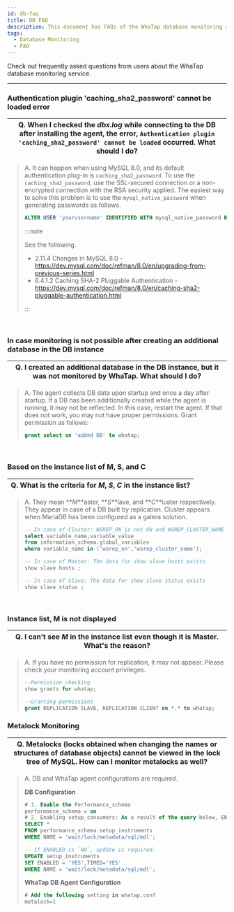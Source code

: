 ```yaml
---
id: db-faq
title: DB FAQ
description: This document has FAQs of the WhaTap database monitoring service.
tags:
  - Database Monitoring
  - FAQ
---
```


Check out frequently asked questions from users about the WhaTap database monitoring service. 

* * *

<div class ='faq'>

### Authentication plugin 'caching_sha2_password' cannot be loaded error

| Q. When I checked the _dbx.log_ while connecting to the DB after installing the agent, the error, `Authentication plugin 'caching_sha2_password' cannot be loaded` occurred. What should I do? |
| ---------------------------------------------------------------------------------------------------------------------------------------------------------------------------------------------- |

> A. It can happen when using MySQL 8.0, and its default authentication plug-in is `caching_sha2_password`. To use the `caching_sha2_password`, use the SSL-secured connection or a non-encrypted connection with the RSA security applied. The easiest way to solve this problem is to use the `mysql_native_password` when generating passwords as follows.
>
> ```sql
> ALTER USER 'yourusername' IDENTIFIED WITH mysql_native_password BY 'youpassword';
> ```
>
> :::note
>
> See the following.
>
> -   2.11.4 Changes in MySQL 8.0 - https://dev.mysql.com/doc/refman/8.0/en/upgrading-from-previous-series.html
> -   6.4.1.2 Caching SHA-2 Pluggable Authentication - https://dev.mysql.com/doc/refman/8.0/en/caching-sha2-pluggable-authentication.html
>
> :::

<br/>

### In case monitoring is not possible after creating an additional database in the DB instance

| Q. I created an additional database in the DB instance, but it was not monitored by WhaTap. What should I do? |
| ------------------------------------------------------------------------------------------------------------- |

> A. The agent collects DB data upon startup and once a day after startup. If a DB has been additionally created while the agent is running, it may not be reflected. In this case, restart the agent. If that does not work, you may not have proper permissions. Grant permission as follows:
>
> ```sql
> grant select on 'added DB' to whatap;
> ```

<br/>

### Based on the instance list of M, S, and C

| Q. What is the criteria for **_M_**, **_S_**, **_C_** in the instance list? |
| --------------------------------------------------------------------------- |

> A. They mean **_M_**aster, **_S_**lave, and **_C_**luster respectively. They appear in case of a DB built by replication. Cluster appears when MariaDB has been configured as a galera solution. 
>
> ```sql
> -- In case of Cluster: WSREP_ON is not ON and WSREP_CLUSTER_NAME is galera
> select variable_name,variable_value 
> from information_schema.global_variables 
> where variable_name in ('wsrep_on','wsrep_cluster_name');
>
> -- In case of Master: The data for show slave hosts exists
> show slave hosts ;
>
> -- In case of Slave: The data for show slave status exists
> show slave status ;
> ```

<br/>

### Instance list, M is not displayed

| Q. I can't see **_M_** in the instance list even though it is Master. What's the reason? |
| ---------------------------------------------------------------------------------------- |

> A. If you have no permission for replication, it may not appear. Please check your monitoring account privileges. 
>
> ```sql
> --Permission checking
> show grants for whatap;
>
> --Granting permissions
> grant REPLICATION SLAVE, REPLICATION CLIENT on *.* to whatap;
> ```

### Metalock Monitoring

| Q. Metalocks (locks obtained when changing the names or structures of database objects) cannot be viewed in the lock tree of MySQL. How can I monitor metalocks as well? |
| ------------------------------------------------------------------------------------------------------------------------------------------------------------------------ |

> A. DB and WhaTap agent configurations are required.
>
> **DB Configuration**
>
> ```sql
> # 1. Enable the Performance_schema
> performance_schema = on
> # 2. Enabling setup_consumers: As a result of the query below, ENABLED must be `YES` (default value is `YES` from 8.0)
> SELECT *
> FROM performance_schema.setup_instruments
> WHERE NAME = 'wait/lock/metadata/sql/mdl'; 
>
> -- If ENABLED is `NO`, update is required.
> UPDATE setup_instruments 
> SET ENABLED = 'YES',TIMED='YES' 
> WHERE NAME = 'wait/lock/metadata/sql/mdl';
> ```
>
> **WhaTap DB Agent Configuration**
>
> ```sql
> # Add the following setting in whatap.conf
> metalock=1
> ```

</div>
